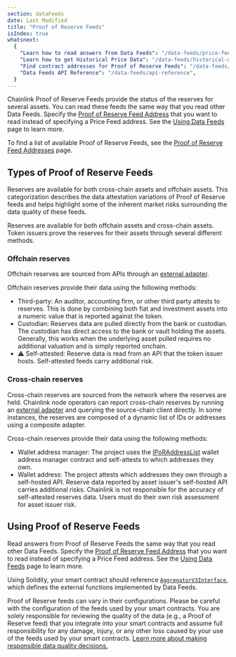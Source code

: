 ```yaml
---
section: dataFeeds
date: Last Modified
title: "Proof of Reserve Feeds"
isIndex: true
whatsnext:
  {
    "Learn how to read answers from Data Feeds": "/data-feeds/price-feeds",
    "Learn how to get Historical Price Data": "/data-feeds/historical-data",
    "Find contract addresses for Proof of Reserve Feeds": "/data-feeds/proof-of-reserve/addresses",
    "Data Feeds API Reference": "/data-feeds/api-reference",
  }
---
```



Chainlink Proof of Reserve Feeds provide the status of the reserves for several assets. You can read these feeds the same way that you read other Data Feeds. Specify the [Proof of Reserve Feed Address](/data-feeds/proof-of-reserve/addresses) that you want to read instead of specifying a Price Feed address. See the [Using Data Feeds](/data-feeds/using-data-feeds) page to learn more.

To find a list of available Proof of Reserve Feeds, see the [Proof of Reserve Feed Addresses](/data-feeds/proof-of-reserve/addresses) page.

## Types of Proof of Reserve Feeds

Reserves are available for both cross-chain assets and offchain assets. This categorization describes the data attestation variations of Proof of Reserve feeds and helps highlight some of the inherent market risks surrounding the data quality of these feeds.

Reserves are available for both offchain assets and cross-chain assets. Token issuers prove the reserves for their assets through several different methods.

### Offchain reserves

Offchain reserves are sourced from APIs through an [external adapter](/chainlink-nodes/external-adapters/external-adapters).

<ClickToZoom src="/images/data-feed/off-chain-reserves.webp" />

Offchain reserves provide their data using the following methods:

- Third-party: An auditor, accounting firm, or other third party attests to reserves. This is done by combining both fiat and investment assets into a numeric value that is reported against the token.
- Custodian: Reserves data are pulled directly from the bank or custodian. The custodian has direct access to the bank or vault holding the assets. Generally, this works when the underlying asset pulled requires no additional valuation and is simply reported onchain.
- ⚠️ Self-attested: Reserve data is read from an API that the token issuer hosts. Self-attested feeds carry additional risk.

### Cross-chain reserves

Cross-chain reserves are sourced from the network where the reserves are held. Chainlink node operators can report cross-chain reserves by running an [external adapter](/chainlink-nodes/external-adapters/external-adapters) and querying the source-chain client directly. In some instances, the reserves are composed of a dynamic list of IDs or addresses using a composite adapter.

<ClickToZoom src="/images/data-feed/cross-chain-reserves.webp" />

Cross-chain reserves provide their data using the following methods:

- Wallet address manager: The project uses the [IPoRAddressList](https://github.com/smartcontractkit/chainlink/blob/master/contracts/src/v0.8/interfaces/PoRAddressList.sol) wallet address manager contract and self-attests to which addresses they own.
- Wallet address: The project attests which addresses they own through a self-hosted API. Reserve data reported by asset issuer's self-hosted API carries additional risks. Chainlink is not responsible for the accuracy of self-attested reserves data. Users must do their own risk assessment for asset issuer risk.

## Using Proof of Reserve Feeds

Read answers from Proof of Reserve Feeds the same way that you read other Data Feeds. Specify the [Proof of Reserve Feed Address](/data-feeds/proof-of-reserve/addresses) that you want to read instead of specifying a Price Feed address. See the [Using Data Feeds](/data-feeds/using-data-feeds) page to learn more.

Using Solidity, your smart contract should reference [`AggregatorV3Interface`](https://github.com/smartcontractkit/chainlink/blob/master/contracts/src/v0.8/shared/interfaces/AggregatorV3Interface.sol), which defines the external functions implemented by Data Feeds.

<CodeSample src="samples/DataFeeds/ReserveConsumerV3.sol" />

<Aside title="Disclaimer" type="caution">
  <p>
    Proof of Reserve feeds can vary in their configurations. Please be careful with the configuration of the feeds used
    by your smart contracts. You are solely responsible for reviewing the quality of the data (e.g., a Proof of Reserve
    feed) that you integrate into your smart contracts and assume full responsibility for any damage, injury, or any
    other loss caused by your use of the feeds used by your smart contracts.
    <a href="/data-feeds/selecting-data-feeds#risk-mitigation">
      Learn more about making responsible data quality decisions.
    </a>
  </p>
</Aside>
